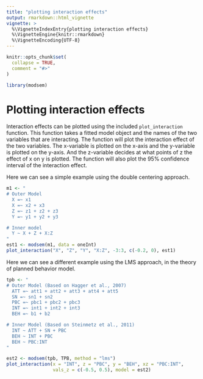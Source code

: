 ```yaml
---
title: "plotting interaction effects"
output: rmarkdown::html_vignette
vignette: >
  %\VignetteIndexEntry{plotting interaction effects}
  %\VignetteEngine{knitr::rmarkdown}
  %\VignetteEncoding{UTF-8}
---
```


```r
knitr::opts_chunk$set(
  collapse = TRUE,
  comment = "#>"
)
```

```r
library(modsem)
```

# Plotting interaction effects 
Interaction effects can be plotted using the included `plot_interaction` function.
This function takes a fitted model object and the names of the two variables 
that are interacting. 
The function will plot the interaction effect of the two variables. 
The x-variable is plotted on the x-axis and the y-variable is plotted on the y-axis. 
And the z-variable decides at what points of z the effect of x on y is plotted.
The function will also plot the 95% confidence interval of the interaction effect.


Here we can see a simple example using the double centering approach. 
```r
m1 <- "
# Outer Model
  X =~ x1
  X =~ x2 + x3
  Z =~ z1 + z2 + z3
  Y =~ y1 + y2 + y3

# Inner model
  Y ~ X + Z + X:Z
"
est1 <- modsem(m1, data = oneInt)
plot_interaction("X", "Z", "Y", "X:Z", -3:3, c(-0.2, 0), est1)

```
Here we can see a different example using the LMS approach, in the 
theory of planned behavior model.

```r
tpb <- "
# Outer Model (Based on Hagger et al., 2007)
  ATT =~ att1 + att2 + att3 + att4 + att5
  SN =~ sn1 + sn2
  PBC =~ pbc1 + pbc2 + pbc3
  INT =~ int1 + int2 + int3
  BEH =~ b1 + b2

# Inner Model (Based on Steinmetz et al., 2011)
  INT ~ ATT + SN + PBC
  BEH ~ INT + PBC
  BEH ~ PBC:INT
"

est2 <- modsem(tpb, TPB, method = "lms")
plot_interaction(x = "INT", z = "PBC", y = "BEH", xz = "PBC:INT", 
                 vals_z = c(-0.5, 0.5), model = est2)
```
